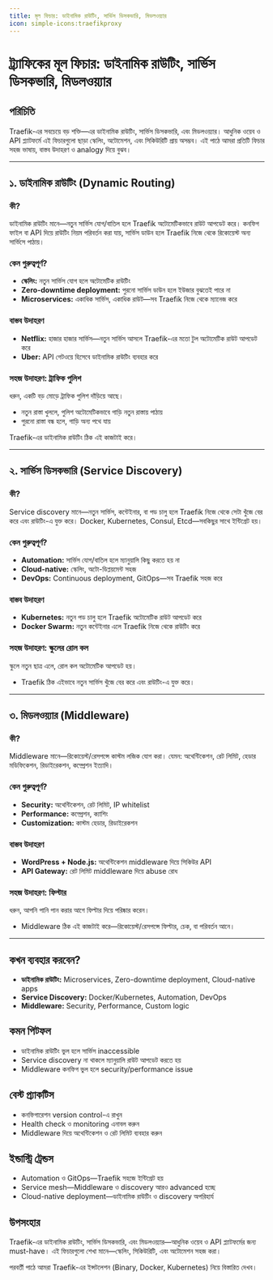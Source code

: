 ```yaml
---
title: মূল ফিচার: ডাইনামিক রাউটিং, সার্ভিস ডিসকভারি, মিডলওয়্যার
icon: simple-icons:traefikproxy
---
```


# ট্র্যাফিকের মূল ফিচার: ডাইনামিক রাউটিং, সার্ভিস ডিসকভারি, মিডলওয়্যার

## পরিচিতি

Traefik-এর সবচেয়ে বড় শক্তি—এর ডাইনামিক রাউটিং, সার্ভিস ডিসকভারি, এবং মিডলওয়্যার। আধুনিক ওয়েব ও API প্ল্যাটফর্মে এই ফিচারগুলো ছাড়া স্কেলিং, অটোমেশন, এবং সিকিউরিটি প্রায় অসম্ভব। এই পাঠে আমরা প্রতিটি ফিচার সহজ ভাষায়, বাস্তব উদাহরণ ও analogy দিয়ে বুঝব।

---

## ১. ডাইনামিক রাউটিং (Dynamic Routing)

### কী?

ডাইনামিক রাউটিং মানে—নতুন সার্ভিস যোগ/বাতিল হলে Traefik অটোমেটিকভাবে রাউট আপডেট করে। কনফিগ ফাইল বা API দিয়ে রাউটিং নিয়ম পরিবর্তন করা যায়, সার্ভিস ডাউন হলে Traefik নিজে থেকে রিকোয়েস্ট অন্য সার্ভিসে পাঠায়।

### কেন গুরুত্বপূর্ণ?
- **স্কেলিং:** নতুন সার্ভিস যোগ হলে অটোমেটিক রাউটিং
- **Zero-downtime deployment:** পুরনো সার্ভিস ডাউন হলে ইউজার বুঝতেই পারে না
- **Microservices:** একাধিক সার্ভিস, একাধিক রাউট—সব Traefik নিজে থেকে ম্যানেজ করে

### বাস্তব উদাহরণ
- **Netflix:** হাজার হাজার সার্ভিস—নতুন সার্ভিস আসলে Traefik-এর মতো টুল অটোমেটিক রাউট আপডেট করে
- **Uber:** API গেটওয়ে হিসেবে ডাইনামিক রাউটিং ব্যবহার করে

### সহজ উদাহরণ: ট্রাফিক পুলিশ

ধরুন, একটি বড় মোড়ে ট্রাফিক পুলিশ দাঁড়িয়ে আছে।
- নতুন রাস্তা খুললে, পুলিশ অটোমেটিকভাবে গাড়ি নতুন রাস্তায় পাঠায়
- পুরনো রাস্তা বন্ধ হলে, গাড়ি অন্য পথে যায়

Traefik-এর ডাইনামিক রাউটিং ঠিক এই কাজটাই করে।

---

## ২. সার্ভিস ডিসকভারি (Service Discovery)

### কী?

Service discovery মানে—নতুন সার্ভিস, কন্টেইনার, বা পড চালু হলে Traefik নিজে থেকে সেটা খুঁজে বের করে এবং রাউটিং-এ যুক্ত করে। Docker, Kubernetes, Consul, Etcd—সবকিছুর সাথে ইন্টিগ্রেট হয়।

### কেন গুরুত্বপূর্ণ?
- **Automation:** সার্ভিস যোগ/বাতিল হলে ম্যানুয়ালি কিছু করতে হয় না
- **Cloud-native:** স্কেলিং, অটো-ডিপ্লয়মেন্ট সহজ
- **DevOps:** Continuous deployment, GitOps—সব Traefik সহজ করে

### বাস্তব উদাহরণ
- **Kubernetes:** নতুন পড চালু হলে Traefik অটোমেটিক রাউট আপডেট করে
- **Docker Swarm:** নতুন কন্টেইনার এলে Traefik নিজে থেকে রাউটিং করে

### সহজ উদাহরণ: স্কুলের রোল কল

স্কুলে নতুন ছাত্র এলে, রোল কল অটোমেটিক আপডেট হয়।
- Traefik ঠিক এইভাবে নতুন সার্ভিস খুঁজে বের করে এবং রাউটিং-এ যুক্ত করে।

---

## ৩. মিডলওয়্যার (Middleware)

### কী?

Middleware মানে—রিকোয়েস্ট/রেসপন্সে কাস্টম লজিক যোগ করা। যেমন: অথেন্টিকেশন, রেট লিমিট, হেডার মডিফিকেশন, রিডাইরেকশন, কম্প্রেশন ইত্যাদি।

### কেন গুরুত্বপূর্ণ?
- **Security:** অথেন্টিকেশন, রেট লিমিট, IP whitelist
- **Performance:** কম্প্রেশন, ক্যাশিং
- **Customization:** কাস্টম হেডার, রিডাইরেকশন

### বাস্তব উদাহরণ
- **WordPress + Node.js:** অথেন্টিকেশন middleware দিয়ে সিকিউর API
- **API Gateway:** রেট লিমিট middleware দিয়ে abuse রোধ

### সহজ উদাহরণ: ফিল্টার

ধরুন, আপনি পানি পান করার আগে ফিল্টার দিয়ে পরিষ্কার করেন।
- Middleware ঠিক এই কাজটাই করে—রিকোয়েস্ট/রেসপন্সে ফিল্টার, চেক, বা পরিবর্তন আনে।

---

## কখন ব্যবহার করবেন?

- **ডাইনামিক রাউটিং:** Microservices, Zero-downtime deployment, Cloud-native apps
- **Service Discovery:** Docker/Kubernetes, Automation, DevOps
- **Middleware:** Security, Performance, Custom logic

## কমন পিটফল

- ডাইনামিক রাউটিং ভুল হলে সার্ভিস inaccessible
- Service discovery না থাকলে ম্যানুয়ালি রাউট আপডেট করতে হয়
- Middleware কনফিগ ভুল হলে security/performance issue

## বেস্ট প্র্যাকটিস

- কনফিগারেশন version control-এ রাখুন
- Health check ও monitoring এনাবল করুন
- Middleware দিয়ে অথেন্টিকেশন ও রেট লিমিট ব্যবহার করুন

## ইন্ডাস্ট্রি ট্রেন্ডস

- Automation ও GitOps—Traefik সহজে ইন্টিগ্রেট হয়
- Service mesh—Middleware ও discovery আরও advanced হচ্ছে
- Cloud-native deployment—ডাইনামিক রাউটিং ও discovery অপরিহার্য

## উপসংহার

Traefik-এর ডাইনামিক রাউটিং, সার্ভিস ডিসকভারি, এবং মিডলওয়্যার—আধুনিক ওয়েব ও API প্ল্যাটফর্মের জন্য must-have। এই ফিচারগুলো শেখা মানে—স্কেলিং, সিকিউরিটি, এবং অটোমেশন সহজ করা।

পরবর্তী পাঠে আমরা Traefik-এর ইন্সটলেশন (Binary, Docker, Kubernetes) নিয়ে বিস্তারিত দেখব।
